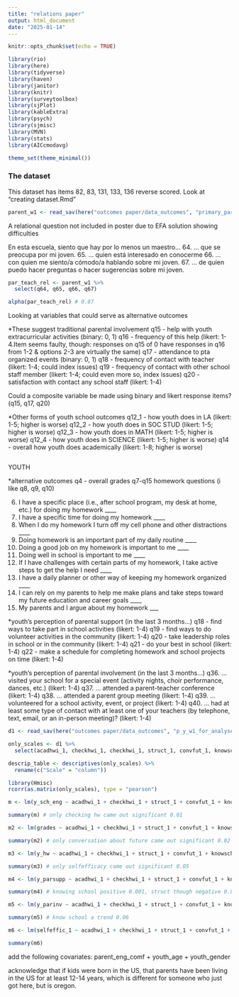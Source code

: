 ```yaml
---
title: "relations paper"
output: html_document
date: "2025-01-14"
---
```


```r
knitr::opts_chunk$set(echo = TRUE)

library(rio)
library(here)
library(tidyverse)
library(haven)
library(janitor)
library(knitr)
library(surveytoolbox)
library(sjPlot)
library(kableExtra)
library(psych)
library(sjmisc)
library(MVN)
library(stats)
library(AICcmodavg)

theme_set(theme_minimal())
```

### The dataset ###
This dataset has items 82, 83, 131, 133, 136 reverse scored. Look at "creating dataset.Rmd" 

```r
parent_w1 <- read_sav(here("outcomes paper/data_outcomes", "primary_parent_w1.sav"))
```
A relational question not included in poster due to EFA solution showing difficulties

En esta escuela, siento que hay por lo menos un maestro…
64.	… que se preocupa por mi joven. 
65.	… quien está interesado en conocerme 
66.	… con quien me siento/a cómodo/a hablando sobre mi joven. 
67.	… de quien puedo hacer preguntas o hacer sugerencias sobre mi joven. 

```r
par_teach_rel <- parent_w1 %>%
  select(q64, q65, q66, q67)

alpha(par_teach_rel) # 0.87
```


Looking at variables that could serve as alternative outcomes

*These suggest traditional parental involvement 
q15 - help with youth extracurricular activities (binary: 0, 1)
q16 - frequency of this help (likert: 1-4.Item seems faulty, though: responses on q15 of 0 have responses in q16 from 1-2 & options 2-3 are virtually the same)
q17 - attendance to pta organized events (binary: 0, 1)
q18 - frequency of contact with teacher (likert: 1-4; could index issues)
q19 - frequency of contact with other school staff member (likert: 1-4; could even more so, index issues)
q20 - satisfaction with contact any school staff (likert: 1-4)

Could a composite variable be made using binary and likert response items? (q15, q17, q20)

*Other forms of youth school outcomes
q12_1 - how youth does in LA (likert: 1-5; higher is worse)
q12_2 - how youth does in SOC STUD (likert: 1-5; higher is worse)
q12_3 - how youth does in MATH (likert: 1-5; higher is worse)
q12_4 - how youth does in SCIENCE (likert: 1-5; higher is worse)
q14 - overall how youth does academically (likert: 1-8; higher is worse)


```r

```

YOUTH 

*alternative outcomes
q4 - overall grades
q7-q15 homework questions (i like q8, q9, q10)

6.	I have a specific place (i.e., after school program, my desk at home, etc.) for doing my homework ____
7.	I have a specific time for doing my homework ____
8.	When I do my homework I turn off my cell phone and other distractions ____
9.	Doing homework is an important part of my daily routine ____
10.	Doing a good job on my homework is important to me ____
11.	Doing well in school is important to me ____
12.	If I have challenges with certain parts of my homework, I take active steps to get the help I need ____
13.	I have a daily planner or other way of keeping my homework organized ____
14.	I can rely on my parents to help me make plans and take steps toward my future education and career goals ____
15.	My parents and I argue about my homework ___


*youth's perception of parental support (in the last 3 months...) 
q18 - find ways to take part in school activities (likert: 1-4)
q19 - find ways to do volunteer activities in the community (likert: 1-4)
q20 - take leadership roles in school or in the community (likert: 1-4)
q21 - do your best in school (likert: 1-4)
q22 - make a schedule for completing homework and school projects on time (likert: 1-4)

*youth's perception of parental involvement (in the last 3 months...) 
q36.	… visited your school for a special event (activity nights, choir performance, dances, etc.) (likert: 1-4)
q37.	… attended a parent-teacher conference (likert: 1-4)
q38.	… attended a parent group meeting (likert: 1-4)
q39.	…volunteered for a school activity, event, or project (likert: 1-4)
q40.	… had at least some type of contact with at least one of your teachers (by telephone, text, email, or an in-person meeting)? (likert: 1-4)


```r
d1 <- read_sav(here("outcomes paper/data_outcomes", "p_y_w1_for_analysesjan25.sav"))
```

```r
only_scales <- d1 %>%
  select(acadhwi_1, checkhwi_1, checkhwi_1, struct_1, convfut_1, knowschool_1, selfeffic_1, parnets_1, welcome_1, endorse_1, supported_1, ptrel_1)

descrip_table <- descriptives(only_scales) %>%
  rename(c("Scale" = "column"))
```


```r
library(Hmisc)
rcorr(as.matrix(only_scales), type = "pearson")
```

```r
m <- lm(y_sch_eng ~ acadhwi_1 + checkhwi_1 + struct_1 + convfut_1 + knowschool_1 + selfeffic_1 + parnets_1 + welcome_1 + endorse_1 + supported_1 + ptrel_1, d1)

summary(m) # only checking hw came out significant 0.01

```



```r
m2 <- lm(grades ~ acadhwi_1 + checkhwi_1 + struct_1 + convfut_1 + knowschool_1 + selfeffic_1 + parnets_1 + welcome_1 + endorse_1 + supported_1 + ptrel_1, d1)

summary(m2) # only conversation about future came out significant 0.02
```
```r
m3 <- lm(y_hw ~ acadhwi_1 + checkhwi_1 + struct_1 + convfut_1 + knowschool_1 + selfeffic_1 + parnets_1 + welcome_1 + endorse_1 + supported_1 + ptrel_1, d1)

summary(m3) # only selfefficacy came out significant 0.05
```
```r
m4 <- lm(y_parsupp ~ acadhwi_1 + checkhwi_1 + struct_1 + convfut_1 + knowschool_1 + selfeffic_1 + parnets_1 + welcome_1 + endorse_1 + supported_1 + ptrel_1, d1)

summary(m4) # knowing school positive 0.001, struct though negative 0.09 trend

```
```r
m5 <- lm(y_parinv ~ acadhwi_1 + checkhwi_1 + struct_1 + convfut_1 + knowschool_1 + selfeffic_1 + parnets_1 + welcome_1 + endorse_1 + supported_1 + ptrel_1, d1)

summary(m5) # know school a trend 0.06
```
```r
m6 <- lm(selfeffic_1 ~ acadhwi_1 + checkhwi_1 + struct_1 + convfut_1 + knowschool_1 + parnets_1 + welcome_1 + endorse_1 + supported_1 + ptrel_1, d1)

summary(m6)
```

add the following covariates: parent_eng_comf + youth_age + youth_gender

acknowledge that if kids were born in the US, that parents have been living in the US for at least 12-14 years, which is different for someone who just got here, but is oregon. 


